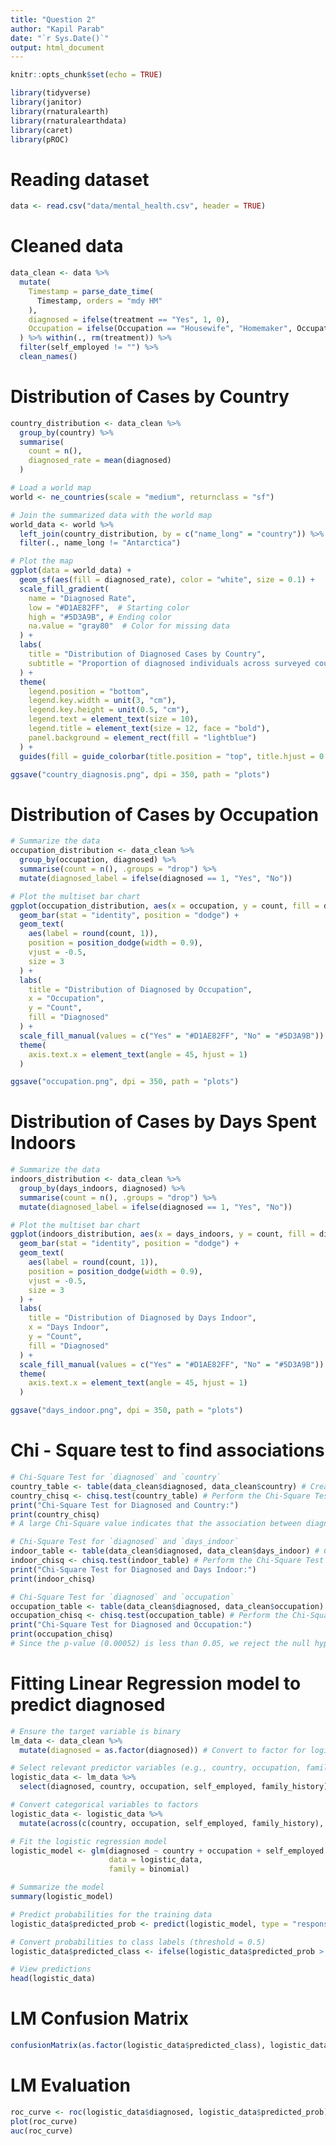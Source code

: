 ```yaml
---
title: "Question 2"
author: "Kapil Parab"
date: "`r Sys.Date()`"
output: html_document
---
```


```r
knitr::opts_chunk$set(echo = TRUE)
```

```r
library(tidyverse)
library(janitor)
library(rnaturalearth)
library(rnaturalearthdata)
library(caret)
library(pROC)
```
# Reading dataset

```r
data <- read.csv("data/mental_health.csv", header = TRUE)
```

# Cleaned data
```r
data_clean <- data %>% 
  mutate(
    Timestamp = parse_date_time(
      Timestamp, orders = "mdy HM"
    ),
    diagnosed = ifelse(treatment == "Yes", 1, 0),
    Occupation = ifelse(Occupation == "Housewife", "Homemaker", Occupation)
  ) %>% within(., rm(treatment)) %>%
  filter(self_employed != "") %>%
  clean_names()
```

# Distribution of Cases by Country
```r
country_distribution <- data_clean %>%
  group_by(country) %>%
  summarise(
    count = n(),
    diagnosed_rate = mean(diagnosed)
  )

# Load a world map
world <- ne_countries(scale = "medium", returnclass = "sf")

# Join the summarized data with the world map
world_data <- world %>%
  left_join(country_distribution, by = c("name_long" = "country")) %>%
  filter(., name_long != "Antarctica")

# Plot the map
ggplot(data = world_data) +
  geom_sf(aes(fill = diagnosed_rate), color = "white", size = 0.1) +
  scale_fill_gradient(
    name = "Diagnosed Rate",
    low = "#D1AE82FF",  # Starting color
    high = "#5D3A9B", # Ending color
    na.value = "gray80"  # Color for missing data
  ) +
  labs(
    title = "Distribution of Diagnosed Cases by Country",
    subtitle = "Proportion of diagnosed individuals across surveyed countries"
  ) +
  theme(
    legend.position = "bottom",
    legend.key.width = unit(3, "cm"),
    legend.key.height = unit(0.5, "cm"),
    legend.text = element_text(size = 10),
    legend.title = element_text(size = 12, face = "bold"),
    panel.background = element_rect(fill = "lightblue")
  ) +
  guides(fill = guide_colorbar(title.position = "top", title.hjust = 0.5))

ggsave("country_diagnosis.png", dpi = 350, path = "plots")
```

# Distribution of Cases by Occupation

```r
# Summarize the data
occupation_distribution <- data_clean %>%
  group_by(occupation, diagnosed) %>%
  summarise(count = n(), .groups = "drop") %>%
  mutate(diagnosed_label = ifelse(diagnosed == 1, "Yes", "No"))

# Plot the multiset bar chart
ggplot(occupation_distribution, aes(x = occupation, y = count, fill = diagnosed_label)) +
  geom_bar(stat = "identity", position = "dodge") +
  geom_text(
    aes(label = round(count, 1)), 
    position = position_dodge(width = 0.9), 
    vjust = -0.5, 
    size = 3
  ) +
  labs(
    title = "Distribution of Diagnosed by Occupation",
    x = "Occupation",
    y = "Count",
    fill = "Diagnosed"
  ) +
  scale_fill_manual(values = c("Yes" = "#D1AE82FF", "No" = "#5D3A9B")) +
  theme(
    axis.text.x = element_text(angle = 45, hjust = 1)
  )

ggsave("occupation.png", dpi = 350, path = "plots")
```

# Distribution of Cases by Days Spent Indoors

```r
# Summarize the data
indoors_distribution <- data_clean %>%
  group_by(days_indoors, diagnosed) %>%
  summarise(count = n(), .groups = "drop") %>%
  mutate(diagnosed_label = ifelse(diagnosed == 1, "Yes", "No"))

# Plot the multiset bar chart
ggplot(indoors_distribution, aes(x = days_indoors, y = count, fill = diagnosed_label)) +
  geom_bar(stat = "identity", position = "dodge") +
  geom_text(
    aes(label = round(count, 1)), 
    position = position_dodge(width = 0.9), 
    vjust = -0.5, 
    size = 3
  ) +
  labs(
    title = "Distribution of Diagnosed by Days Indoor",
    x = "Days Indoor",
    y = "Count",
    fill = "Diagnosed"
  ) +
  scale_fill_manual(values = c("Yes" = "#D1AE82FF", "No" = "#5D3A9B")) +
  theme(
    axis.text.x = element_text(angle = 45, hjust = 1)
  )

ggsave("days_indoor.png", dpi = 350, path = "plots")
```


# Chi - Square test to find associations

```r
# Chi-Square Test for `diagnosed` and `country`
country_table <- table(data_clean$diagnosed, data_clean$country) # Create a contingency table
country_chisq <- chisq.test(country_table) # Perform the Chi-Square Test
print("Chi-Square Test for Diagnosed and Country:")
print(country_chisq)
# A large Chi-Square value indicates that the association between diagnosed and country is very strong

# Chi-Square Test for `diagnosed` and `days_indoor`
indoor_table <- table(data_clean$diagnosed, data_clean$days_indoor) # Create a contingency table
indoor_chisq <- chisq.test(indoor_table) # Perform the Chi-Square Test
print("Chi-Square Test for Diagnosed and Days Indoor:")
print(indoor_chisq)

# Chi-Square Test for `diagnosed` and `occupation`
occupation_table <- table(data_clean$diagnosed, data_clean$occupation) # Create a contingency table
occupation_chisq <- chisq.test(occupation_table) # Perform the Chi-Square Test
print("Chi-Square Test for Diagnosed and Occupation:")
print(occupation_chisq)
# Since the p-value (0.00052) is less than 0.05, we reject the null hypothesis. This means there is a statistically significant association between diagnosed (mental health treatment) and occupation
```
# Fitting Linear Regression model to predict diagnosed

```r
# Ensure the target variable is binary
lm_data <- data_clean %>%
  mutate(diagnosed = as.factor(diagnosed)) # Convert to factor for logistic regression

# Select relevant predictor variables (e.g., country, occupation, family_history)
logistic_data <- lm_data %>%
  select(diagnosed, country, occupation, self_employed, family_history)

# Convert categorical variables to factors
logistic_data <- logistic_data %>%
  mutate(across(c(country, occupation, self_employed, family_history), as.factor))

# Fit the logistic regression model
logistic_model <- glm(diagnosed ~ country + occupation + self_employed + family_history,
                      data = logistic_data,
                      family = binomial)

# Summarize the model
summary(logistic_model)

# Predict probabilities for the training data
logistic_data$predicted_prob <- predict(logistic_model, type = "response")

# Convert probabilities to class labels (threshold = 0.5)
logistic_data$predicted_class <- ifelse(logistic_data$predicted_prob > 0.5, 1, 0)

# View predictions
head(logistic_data)
```

# LM Confusion Matrix

```r
confusionMatrix(as.factor(logistic_data$predicted_class), logistic_data$diagnosed)
```

# LM Evaluation

```r
roc_curve <- roc(logistic_data$diagnosed, logistic_data$predicted_prob)
plot(roc_curve)
auc(roc_curve)
```